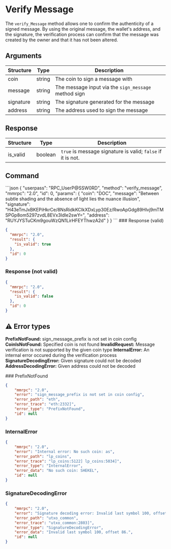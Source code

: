 
# Verify Message

The `verify_Message` method allows one to confirm the authenticity of a signed message. By using the original message, the wallet's address, and the signature, the verification process can confirm that the message was created by the owner and that it has not been altered.

## Arguments

| Structure | Type   | Description                                          |
| --------- | ------ | ---------------------------------------------------- |
| coin      | string | The coin to sign a message with                      |
| message   | string | The message input via the `sign_message` method sign |
| signature | string | The signature generated for the message              |
| address   | string | The address used to sign the message                 |

## Response

| Structure | Type    | Description                                                 |
| --------- | ------- | ----------------------------------------------------------- |
| is\_valid | boolean | `true` is message signature is valid; `false` if it is not. |

## Command

<CodeGroup title="" tag="POST" label="verify_message" mm2MethodDecorate="true">
  ```json
  {
    "userpass": "RPC_UserP@SSW0RD",
    "method": "verify_message",
    "mmrpc": "2.0",
    "id": 0,
    "params": {
      "coin": "DOC",
      "message": "Between subtle shading and the absence of light lies the nuance illusion",
      "signature": "H43eTmJxBKEPiHkrCe/8NsRidkKCIkXDxLyp30Ez/RwoApGdg89Hlvj9mTMSPGp8om5297zvdL8EVx3IdIe2swY=",
      "address": "RUYJYSTuCKm9gouWzQN1LirHFEYThwzA2d"
    }
  }
  ```
</CodeGroup>

<CollapsibleSection expandedText="Hide Responses" collapsedText="Show Responses">
  ### Response (valid)

  ```json
  {
    "mmrpc": "2.0",
    "result": {
      "is_valid": true
    },
    "id": 0
  }
  ```

  ### Response (not valid)

  ```json
  {
    "mmrpc": "2.0",
    "result": {
      "is_valid": false
    },
    "id": 0
  }
  ```
</CollapsibleSection>

## ⚠ Error types

**PrefixNotFound:** sign\_message\_prefix is not set in coin config
**CoinIsNotFound:** Specified coin is not found
**InvalidRequest:** Message verification is not supported by the given coin type
**InternalError:** An internal error occured during the verification process
**SignatureDecodingError:** Given signature could not be decoded
**AddressDecodingError:** Given address could not be decoded

<CollapsibleSection expandedText="Hide Error Responses" collapsedText="Show Error Responses">
  ### PrefixNotFound

  ```json
  {
      "mmrpc": "2.0",
      "error": "sign_message_prefix is not set in coin config",
      "error_path": "eth",
      "error_trace": "eth:2332]",
      "error_type": "PrefixNotFound",
      "id": null
  }
  ```

  ### InternalError

  ```json
  {
      "mmrpc": "2.0",
      "error": "Internal error: No such coin: as",
      "error_path": "lp_coins",
      "error_trace": "lp_coins:5122] lp_coins:5034]",
      "error_type": "InternalError",
      "error_data": "No such coin: SHEKEL",
      "id": null
  }
  ```

  ### SignatureDecodingError

  ```json
  {
      "mmrpc": "2.0",
      "error": "Signature decoding error: Invalid last symbol 100, offset 86.",
      "error_path": "utxo_common",
      "error_trace": "utxo_common:2803]",
      "error_type": "SignatureDecodingError",
      "error_data": "Invalid last symbol 100, offset 86.",
      "id": null
  }
  ```
</CollapsibleSection>
